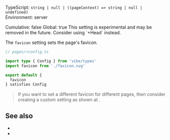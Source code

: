 
TypeScript: `string | null | ((pageContext) => string | null | undefined)`  
Environment: server  
<Link href="/config#cumulative">Cumulative</Link>: false  
<Link href="/config#global">Global</Link>: true  

<ProvidedBy noCustomGuide />

<Warning>
  This setting is experimental and may be removed in the future. Consider <Link href="/Head">using `+Head`</Link> instead.
</Warning>

The `favicon` setting sets the page's favicon.

```ts
// pages/+config.ts

import type { Config } from 'vike/types'
import favicon from './favicon.svg'

export default {
  favicon
} satisfies Config
```

> If you want to set a different favicon for different pages, then consider creating a custom setting as shown at <Link href="/head-tags#custom-settings" />.


## See also

- <Link href="/head-tags" />
- <Link href="/settings#html-shell" doNotInferSectionTitle />

